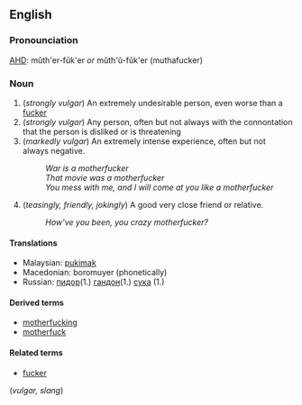 ==English==
===Pronounciation===
[[AHD]]: mŭth'er-fŭk'er ''or'' mŭth'ŭ-fŭk'er (muthafucker)
===Noun===
# (''strongly vulgar'') An extremely undesirable person, even worse than a [[fucker]]
# (''strongly vulgar'') Any person, often but not always with the connontation that the person is disliked or is threatening
# (''markedly vulgar'') An extremely intense experience, often but not always negative.
#: ''War is a motherfucker''
#: ''That movie was a motherfucker''
#: ''You mess with me, and I will come at you like a motherfucker''
# (''teasingly, friendly, jokingly'') A good very close friend or relative.
#: ''How've you been, you crazy motherfucker?''
====Translations====
* Malaysian: [[pukimak]]
* Macedonian: boromuyer (phonetically)
* Russian: [[:ru:пидор|пидор]](1.) [[:ru:гандон|гандон]](1.) [[:ru:сука|сука]] (1.)

====Derived terms====
*[[motherfucking]]
*[[motherfuck]]
====Related terms====
*[[fucker]]
(''vulgar, slang''){{cat|English_vulgarities}}